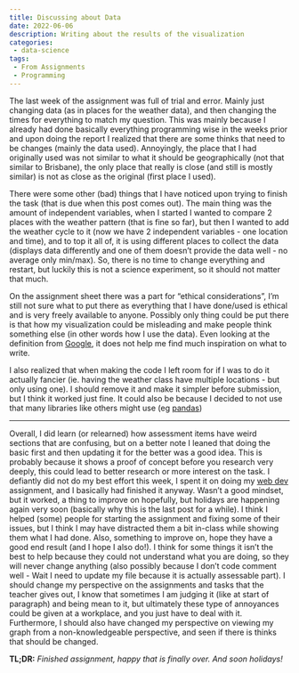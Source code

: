 ```yaml
---
title: Discussing about Data
date: 2022-06-06
description: Writing about the results of the visualization
categories: 
 - data-science
tags:
 - From Assignments
 - Programming
---
```


The last week of the assignment was full of trial and error. Mainly just changing data (as in places for the weather data), and then changing the times for everything to match my question. This was mainly because I already had done basically everything programming wise in the weeks prior and upon doing the report I realized that there are some thinks that need to be changes (mainly the data used). Annoyingly, the place that I had originally used was not similar to what it should be geographically (not that similar to Brisbane), the only place that really is close (and still is mostly similar) is not as close as the original (first place I used).

There were some other (bad) things that I have noticed upon trying to finish the task (that is due when this post comes out). The main thing was the amount of independent variables, when I started I wanted to compare 2 places with the weather pattern (that is fine so far), but then I wanted to add the weather cycle to it (now we have 2 independent variables - one location and time), and to top it all of, it is using different places to collect the data (displays data differently and one of them doesn’t provide the data well - no average only min/max). So, there is no time to change everything and restart, but luckily this is not a science experiment, so it should not matter that much.

On the assignment sheet there was a part for “ethical considerations”, I’m still not sure what to put there as everything that I have done/used is ethical and is very freely available to anyone. Possibly only thing could be put there is that how my visualization could be misleading and make people think something else (in other words how I use the data). Even looking at the definition from [Google](https://www.google.com/search?q=define+ethical), it does not help me find much inspiration on what to write.

I also realized that when making the code I left room for if I was to do it actually fancier (ie. having the weather class have multiple locations - but only using one). I should remove it and make it simpler before submission, but I think it worked just fine. It could also be because I decided to not use that many libraries like others might use (eg [pandas](https://pandas.pydata.org/))

---

Overall, I did learn (or relearned) how assessment items have weird sections that are confusing, but on a better note I leaned that doing the basic first and then updating it for the better was a good idea. This is probably because it shows a proof of concept before you research very deeply, this could lead to better research or more interest on the task. I defiantly did not do my best effort this week, I spent it on doing my [web dev](/p/reflecting-on-website) assignment, and I basically had finished it anyway. Wasn’t a good mindset, but it worked, a thing to improve on hopefully, but holidays are happening again very soon (basically why this is the last post for a while). I think I helped (some) people for starting the assignment and fixing some of their issues, but I think I may have distracted them a bit in-class while showing them what I had done. Also, something to improve on, hope they have a good end result (and I hope I also do!). I think for some things it isn’t the best to help because they could not understand what you are doing, so they will never change anything (also possibly because I don’t code comment well - Wait I need to update my file because it is actually assessable part). I should change my perspective on the assignments and tasks that the teacher gives out, I know that sometimes I am judging it (like at start of paragraph) and being mean to it, but ultimately these type of annoyances could be given at a workplace, and you just have to deal with it. Furthermore, I should also have changed my perspective on viewing my graph from a non-knowledgeable perspective, and seen if there is thinks that should be changed.

**TL;DR:** *Finished assignment, happy that is finally over. And soon holidays!*
